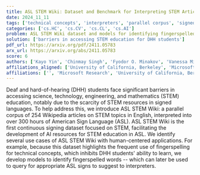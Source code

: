 ```yaml
---
title: ASL STEM Wiki: Dataset and Benchmark for Interpreting STEM Articles
date: 2024_11_11
tags: ['technical concepts', 'interpreters', 'parallel corpus', 'signed languages', 'fingerspelling', 'ASL STEM Wiki', 'Deaf and hard-of-hearing students', 'AI resources', 'STEM education']
categories: ['cs.HC', 'cs.CV', 'cs.CL', 'cs.AI']
problem: ASL STEM Wiki dataset and models for identifying fingerspelled words
solution: ['barriers in accessing STEM education for DHH students']
pdf_url: https://arxiv.org/pdf/2411.05783
arx_url: https://arxiv.org/abs/2411.05783
score: 6
authors: ['Kayo Yin', 'Chinmay Singh', 'Fyodor O. Minakov', 'Vanessa Milan', "Hal Daum\\'e III", 'Cyril Zhang', 'Alex X. Lu', 'Danielle Bragg', 'Hal Daumé III']
affiliations_aligned: ['University of California, Berkeley', 'Microsoft Research', 'Microsoft Research', 'Microsoft Research', '', 'Microsoft Research', 'Microsoft Research', 'Microsoft Research', 'University of Maryland']
affiliations: ['', 'Microsoft Research', 'University of California, Berkeley', 'University of Maryland']
---
```



Deaf and hard-of-hearing (DHH) students face significant barriers in accessing science, technology, engineering, and mathematics (STEM) education, notably due to the scarcity of STEM resources in signed languages. To help address this, we introduce ASL STEM Wiki: a parallel corpus of 254 Wikipedia articles on STEM topics in English, interpreted into over 300 hours of American Sign Language (ASL). ASL STEM Wiki is the first continuous signing dataset focused on STEM, facilitating the development of AI resources for STEM education in ASL. We identify several use cases of ASL STEM Wiki with human-centered applications. For example, because this dataset highlights the frequent use of fingerspelling for technical concepts, which inhibits DHH students' ability to learn, we develop models to identify fingerspelled words -- which can later be used to query for appropriate ASL signs to suggest to interpreters.
